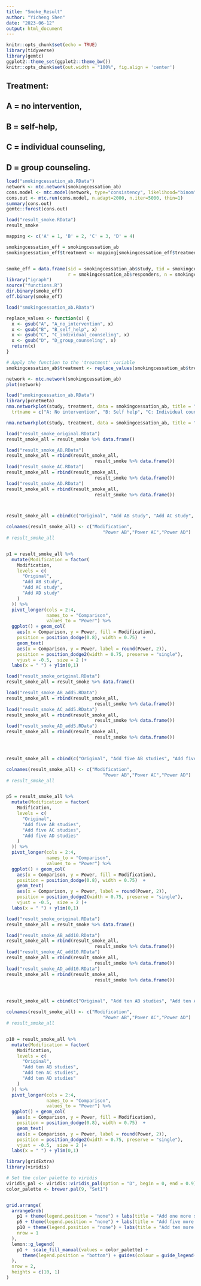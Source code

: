 ```yaml
---
title: "Smoke_Result"
author: "Yicheng Shen"
date: "2023-06-12"
output: html_document
---
```


```r
knitr::opts_chunk$set(echo = TRUE)
library(tidyverse)
library(gemtc)
ggplot2::theme_set(ggplot2::theme_bw())
knitr::opts_chunk$set(out.width = "100%", fig.align = 'center')
```

## Treatment: 
##  A = no intervention, 
##  B = self-help, 
##  C = individual counseling,
##  D = group counseling.

```r
load("smokingcessation_ab.RData")
network <- mtc.network(smokingcessation_ab)
cons.model <- mtc.model(network, type="consistency", likelihood="binom", link="logit", linearModel="random")
cons.out <- mtc.run(cons.model, n.adapt=2000, n.iter=5000, thin=1)
summary(cons.out)
gemtc::forest(cons.out)
```


```r
load("result_smoke.RData")
result_smoke
```



```r
mapping <- c('A' = 1, 'B' = 2, 'C' = 3, 'D' = 4)

smokingcessation_eff = smokingcessation_ab
smokingcessation_eff$treatment <- mapping[smokingcessation_eff$treatment]


smoke_eff = data.frame(sid = smokingcessation_ab$study, tid = smokingcessation_eff$treatment, 
                       r = smokingcessation_ab$responders, n = smokingcessation_ab$sampleSize)
library("igraph")
source("functions.R")
dir.binary(smoke_eff)
eff.binary(smoke_eff)
```

```r
load("smokingcessation_ab.RData")

replace_values <- function(x) {
  x <- gsub("A", "A_no_intervention", x)
  x <- gsub("B", "B_self_help", x)
  x <- gsub("C", "C_individual_counseling", x)
  x <- gsub("D", "D_group_counseling", x)
  return(x)
}

# Apply the function to the 'treatment' variable
smokingcessation_ab$treatment <- replace_values(smokingcessation_ab$treatment)

network <- mtc.network(smokingcessation_ab)
plot(network)
```


```r
load("smokingcessation_ab.RData")
library(pcnetmeta)
nma.networkplot(study, treatment, data = smokingcessation_ab, title = "Smoking Sessation Treatments", node.col = "orange", edge.col = "gray", adjust.thick = 10,
  trtname = c("A: No intervention", "B: Self help", "C: Individual counseling", "D: Group counseling"))

nma.networkplot(study, treatment, data = smokingcessation_ab, title = "Smoking Sessation", node.col = "orange")
```


```r
load("result_smoke_original.RData")
result_smoke_all = result_smoke %>% data.frame()

load("result_smoke_AB.RData")
result_smoke_all = rbind(result_smoke_all, 
                                 result_smoke %>% data.frame())
load("result_smoke_AC.RData")
result_smoke_all = rbind(result_smoke_all, 
                                 result_smoke %>% data.frame())
load("result_smoke_AD.RData")
result_smoke_all = rbind(result_smoke_all, 
                                 result_smoke %>% data.frame())



result_smoke_all = cbind(c("Original", "Add AB study", "Add AC study", "Add AD study"), result_smoke_all)

colnames(result_smoke_all) <- c("Modification",
                                    "Power AB","Power AC","Power AD")
# result_smoke_all


p1 = result_smoke_all %>%
  mutate(Modification = factor(
    Modification,
    levels = c(
      "Original",
      "Add AB study",
      "Add AC study",
      "Add AD study"
    )
  )) %>%
  pivot_longer(cols = 2:4,
               names_to = "Comparison",
               values_to = "Power") %>%
  ggplot() + geom_col(
    aes(x = Comparison, y = Power, fill = Modification),
    position = position_dodge(0.8), width = 0.75)  +  
    geom_text(
    aes(x = Comparison, y = Power, label = round(Power, 2)),
    position = position_dodge2(width = 0.75, preserve = "single"),
    vjust = -0.5,  size = 2 )+
  labs(x = " ") + ylim(0,1)
```


```r
load("result_smoke_original.RData")
result_smoke_all = result_smoke %>% data.frame()

load("result_smoke_AB_add5.RData")
result_smoke_all = rbind(result_smoke_all, 
                                 result_smoke %>% data.frame())
load("result_smoke_AC_add5.RData")
result_smoke_all = rbind(result_smoke_all, 
                                 result_smoke %>% data.frame())
load("result_smoke_AD_add5.RData")
result_smoke_all = rbind(result_smoke_all, 
                                 result_smoke %>% data.frame())



result_smoke_all = cbind(c("Original", "Add five AB studies", "Add five AC studies", "Add five AD studies"), result_smoke_all)

colnames(result_smoke_all) <- c("Modification",
                                    "Power AB","Power AC","Power AD")
# result_smoke_all


p5 = result_smoke_all %>%
  mutate(Modification = factor(
    Modification,
    levels = c(
      "Original",
      "Add five AB studies",
      "Add five AC studies",
      "Add five AD studies"
    )
  )) %>%
  pivot_longer(cols = 2:4,
               names_to = "Comparison",
               values_to = "Power") %>%
  ggplot() + geom_col(
    aes(x = Comparison, y = Power, fill = Modification),
    position = position_dodge(0.8), width = 0.75)  +  
    geom_text(
    aes(x = Comparison, y = Power, label = round(Power, 2)),
    position = position_dodge2(width = 0.75, preserve = "single"),
    vjust = -0.5,  size = 2 )+
  labs(x = " ") + ylim(0,1)
```



```r
load("result_smoke_original.RData")
result_smoke_all = result_smoke %>% data.frame()

load("result_smoke_AB_add10.RData")
result_smoke_all = rbind(result_smoke_all, 
                                 result_smoke %>% data.frame())
load("result_smoke_AC_add10.RData")
result_smoke_all = rbind(result_smoke_all, 
                                 result_smoke %>% data.frame())
load("result_smoke_AD_add10.RData")
result_smoke_all = rbind(result_smoke_all, 
                                 result_smoke %>% data.frame())



result_smoke_all = cbind(c("Original", "Add ten AB studies", "Add ten AC studies", "Add ten AD studies"), result_smoke_all)

colnames(result_smoke_all) <- c("Modification",
                                    "Power AB","Power AC","Power AD")
# result_smoke_all


p10 = result_smoke_all %>%
  mutate(Modification = factor(
    Modification,
    levels = c(
      "Original",
      "Add ten AB studies",
      "Add ten AC studies",
      "Add ten AD studies"
    )
  )) %>%
  pivot_longer(cols = 2:4,
               names_to = "Comparison",
               values_to = "Power") %>%
  ggplot() + geom_col(
    aes(x = Comparison, y = Power, fill = Modification),
    position = position_dodge(0.8), width = 0.75)  +  
    geom_text(
    aes(x = Comparison, y = Power, label = round(Power, 2)),
    position = position_dodge2(width = 0.75, preserve = "single"),
    vjust = -0.5,  size = 2 )+
  labs(x = " ") + ylim(0,1) 
```

```r
library(gridExtra)
library(viridis)

# Set the color palette to viridis
viridis_pal <- viridis::viridis_pal(option = "D", begin = 0, end = 0.9)
color_palette <- brewer.pal(9, "Set1")


grid.arrange(
  arrangeGrob(
    p1 + theme(legend.position = "none") + labs(title = "Add one more study") + scale_fill_manual(values = color_palette),
    p5 + theme(legend.position = "none") + labs(title = "Add five more studies") + scale_fill_manual(values = color_palette),
    p10 + theme(legend.position = "none") + labs(title = "Add ten more studies") + scale_fill_manual(values = color_palette),
    nrow = 1
  ),
  lemon::g_legend(
    p1 +  scale_fill_manual(values = color_palette) + 
      theme(legend.position = "bottom") + guides(colour = guide_legend(nrow = 1))
  ),
  nrow = 2,
  heights = c(10, 1)
)

```

